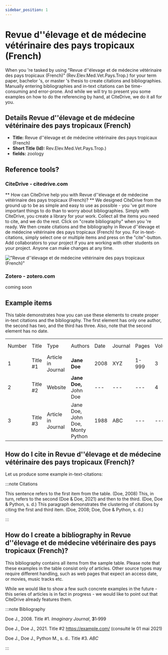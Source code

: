 ```yaml
---
sidebar_position: 1
---
```


# Revue d''élevage et de médecine vétérinaire des pays tropicaux (French)

When you 're tasked by using "Revue d''élevage et de médecine vétérinaire des pays tropicaux (French)" (Rev.Elev.Med.Vet.Pays.Trop.) for your term paper, bachelor 's, or master 's thesis to create citations and bibliographies.
Manually entering bibliographies and in-text citations can be time-consuming and error-prone. And while we will try to present you some examples on how to do the referencing by hand, at CiteDrive, we do it all for you.

## Details  Revue d''élevage et de médecine vétérinaire des pays tropicaux (French)
* **Title:** Revue d''élevage et de médecine vétérinaire des pays tropicaux (French)
* **Short Title (Id):** Rev.Elev.Med.Vet.Pays.Trop.)
* **fields:** zoology

## Reference tools?
### CiteDrive - citedrive.com
** How can CiteDrive help you with Revue d''élevage et de médecine vétérinaire des pays tropicaux (French)? **
We designed CiteDrive from the ground up to be as simple and easy to use as possible - you 've got more important things to do than to worry about bibliographies. Simply with CiteDrive, you create a library for your work. Collect all the items you need to cite, and we do the rest. Click on "create bibliography" when you 're ready. We then create citations and the bibliography in Revue d''élevage et de médecine vétérinaire des pays tropicaux (French) for you. For in-text-citations, simply select one or multiple items and press on the "cite"-button. Add collaborators to your project if you are working with other students on your project. Anyone can make changes at any time.


!["Revue d''élevage et de médecine vétérinaire des pays tropicaux (French)"](images/revue-delevage-et-de-medecine-veterinaire-des-pays-tropicaux-french.svg "Choose Revue d''élevage et de médecine vétérinaire des pays tropicaux (French) in the CiteDrive App")

### Zotero - zotero.com

coming soon

## Example items

This table demonstrates how you can use these elements to create proper in-text citations and the bibliography. The first element has only one author, the second has two, and the third has three. Also, note that the second element has no date.


<table>
  <tr>
   <td>Number
   </td>
   <td>Title
   </td>
   <td>Type
   </td>
   <td>Authors
   </td>
   <td>Date
   </td>
   <td>Journal
   </td>
   <td>Pages
   </td>
   <td>Volume
   </td>
   <td>Issue
   </td>
   <td>Access Date
   </td>
  </tr>
  <tr>
   <td>1
   </td>
   <td>Title #1
   </td>
   <td>Article in Journal
   </td>
   <td><strong>Jane Doe</strong>
   </td>
   <td>2008
   </td>
   <td>XYZ
   </td>
   <td>1-999
   </td>
   <td>3
   </td>
   <td>2
   </td>
   <td>--
   </td>
  </tr>
  <tr>
   <td>
2
   </td>
   <td>Title #2
   </td>
   <td>Website
   </td>
   <td><strong>Jane Doe, </strong>John Doe
   </td>
   <td>---
   </td>
   <td>---
   </td>
   <td>---
   </td>
   <td>4
   </td>
   <td>---
   </td>
   <td>2020-05-01
   </td>
  </tr>
  <tr>
   <td>3
   </td>
   <td>Title #3
   </td>
   <td>Article in Journal
   </td>
   <td>Jane Doe, John Doe, Monty Python
   </td>
   <td>1988
   </td>
   <td>ABC
   </td>
   <td>---
   </td>
   <td>---
   </td>
   <td>16
   </td>
   <td>---
   </td>
  </tr>
</table>



## How do I cite in  Revue d''élevage et de médecine vétérinaire des pays tropicaux (French)?

Let us produce some example in-text-citations:

:::note Citations


This sentence refers to the first item from the table. (Doe, 2008) This, in turn, refers to the second (Doe &amp; Doe, 2021)
and then to the third.  (Doe, Doe &amp; Python, s. d.)
This paragraph demonstrates the clustering of citations by citing the first and third item. (Doe, 2008; Doe, Doe &amp; Python, s. d.)

:::

## How do I create a bibliography in Revue d''élevage et de médecine vétérinaire des pays tropicaux (French)?

This bibliography contains all items from the sample table. Please note that these examples in the table consist only of articles. Other source types may require different handling, such as web pages that expect an access date, or movies, music tracks etc.

While we would like to show a few such concrete examples in the future - this series of articles is in fact in progress - we would like to point out that CiteDrive already features them.

:::note Bibliography

Doe J., 2008. Title #1. <i>Imaginary Journal</i>, <b>3</b>1‑999

Doe J., Doe J., 2021. Title #2 https://example.com/ (consulté le 01 mai 2021)

Doe J., Doe J., Python M., s. d.. Title #3. <i>ABC</i>



:::


        